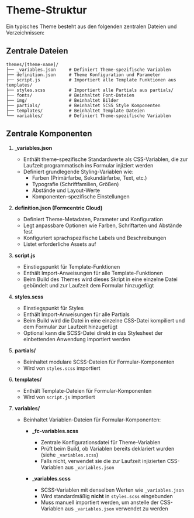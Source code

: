 
<Meta title='DE/Themes/Struktur' />

# Theme-Struktur

Ein typisches Theme besteht aus den folgenden zentralen Dateien und Verzeichnissen:

## Zentrale Dateien

```
themes/[theme-name]/
├── _variables.json     # Definiert Theme-spezifische Variablen
├── definition.json     # Theme Konfiguration und Parameter
├── script.js           # Importiert alle Template Funktionen aus templates/
├── styles.scss         # Importiert alle Partials aus partials/
├── fonts/              # Beinhaltet Font-Dateien
├── img/                # Beinhaltet Bilder
├── partials/           # Beinhaltet SCSS Style Komponenten
├── templates/          # Beinhaltet Template Dateien
└── variables/          # Definiert Theme-spezifische Variablen
```

## Zentrale Komponenten

1. **\_variables.json**

    - Enthält theme-spezifische Standardwerte als CSS-Variablen, die zur Laufzeit programmatisch ins Formular injiziert werden
    - Definiert grundlegende Styling-Variablen wie:
        - Farben (Primärfarbe, Sekundärfarbe, Text, etc.)
        - Typografie (Schriftfamilien, Größen)
        - Abstände und Layout-Werte
        - Komponenten-spezifische Einstellungen

2. **definition.json (Formcentric Cloud)**

    - Definiert Theme-Metadaten, Parameter und Konfiguration
    - Legt anpassbare Optionen wie Farben, Schriftarten und Abstände fest
    - Konfiguriert sprachspezifische Labels und Beschreibungen
    - Listet erforderliche Assets auf

3. **script.js**

    - Einstiegspunkt für Template-Funktionen
    - Enthält Import-Anweisungen für alle Template-Funktionen
    - Beim Build des Themes wird dieses Skript in eine einzelne Datei gebündelt und zur Laufzeit dem Formular hinzugefügt

4. **styles.scss**

    - Einstiegspunkt für Styles
    - Enthält Import-Anweisungen für alle Partials
    - Beim Build wird die Datei in eine einzelne CSS-Datei kompiliert und dem Formular zur Laufzeit hinzugefügt
    - Optional kann die SCSS-Datei direkt in das Stylesheet der einbettenden Anwendung importiert werden

5. **partials/**

    - Beinhaltet modulare SCSS-Dateien für Formular-Komponenten
    - Wird von `styles.scss` importiert

6. **templates/**

    - Enthält Template-Dateien für Formular-Komponenten
    - Wird von `script.js` importiert

7. **variables/**

    - Beinhaltet Variablen-Dateien für Formular-Komponenten:

        - **\_fc-variables.scss**

            - Zentrale Konfigurationsdatei für Theme-Variablen
            - Prüft beim Build, ob Variablen bereits deklariert wurden (siehe `_variables.scss`)
            - Falls nicht, verwendet sie die zur Laufzeit injizierten CSS-Variablen aus `_variables.json`

        - **\_variables.scss**
            - SCSS-Variablen mit denselben Werten wie `_variables.json`
            - Wird standardmäßig **nicht** in `styles.scss` eingebunden
            - Muss manuell importiert werden, um anstelle der CSS-Variablen aus `_variables.json` verwendet zu werden

